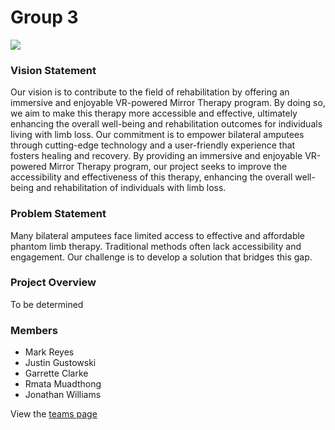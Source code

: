 # Group 3

![](/library.jpg)

### Vision Statement
Our vision is to contribute to the field of rehabilitation by offering an immersive and enjoyable VR-powered Mirror Therapy program. By doing so, we aim to make this therapy more accessible and effective, ultimately enhancing the overall well-being and rehabilitation outcomes for individuals living with limb loss. Our commitment is to empower bilateral amputees through cutting-edge technology and a user-friendly experience that fosters healing and recovery. By providing an immersive and enjoyable VR-powered Mirror Therapy program, our project seeks to improve the accessibility and effectiveness of this therapy, enhancing the overall well-being and rehabilitation of individuals with limb loss.
### Problem Statement
Many bilateral amputees face limited access to effective and affordable phantom limb therapy. Traditional methods often lack accessibility and engagement. Our challenge is to develop a solution that bridges this gap.
### Project Overview
To be determined
### Members

- Mark Reyes
- Justin Gustowski
- Garrette Clarke
- Rmata Muadthong
- Jonathan Williams

View the [teams page](/group-3/team)
